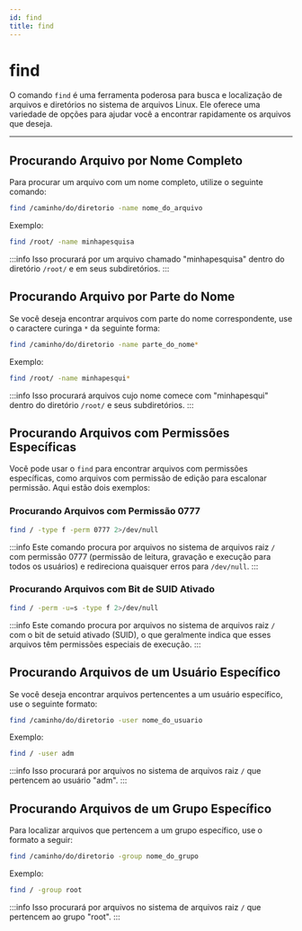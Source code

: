 ```yaml
---
id: find
title: find
---
```


# find

O comando `find` é uma ferramenta poderosa para busca e localização de arquivos
e diretórios no sistema de arquivos Linux. Ele oferece uma variedade de opções
para ajudar você a encontrar rapidamente os arquivos que deseja.

---

## Procurando Arquivo por Nome Completo

Para procurar um arquivo com um nome completo, utilize o seguinte comando:

```bash
find /caminho/do/diretorio -name nome_do_arquivo
```

Exemplo:

```bash
find /root/ -name minhapesquisa
```

:::info
Isso procurará por um arquivo chamado "minhapesquisa" dentro do diretório
`/root/` e em seus subdiretórios.
:::

## Procurando Arquivo por Parte do Nome

Se você deseja encontrar arquivos com parte do nome correspondente, use o
caractere curinga `*` da seguinte forma:

```bash
find /caminho/do/diretorio -name parte_do_nome*
```

Exemplo:

```bash
find /root/ -name minhapesqui*
```

:::info
Isso procurará arquivos cujo nome comece com "minhapesqui" dentro do diretório
`/root/` e seus subdiretórios.
:::

## Procurando Arquivos com Permissões Específicas

Você pode usar o `find` para encontrar arquivos com permissões específicas, como
arquivos com permissão de edição para escalonar permissão. Aqui estão dois
exemplos:

### Procurando Arquivos com Permissão 0777

```bash
find / -type f -perm 0777 2>/dev/null
```

:::info
Este comando procura por arquivos no sistema de arquivos raiz `/` com permissão
0777 (permissão de leitura, gravação e execução para todos os usuários) e
redireciona quaisquer erros para `/dev/null`.
:::

### Procurando Arquivos com Bit de SUID Ativado

```bash
find / -perm -u=s -type f 2>/dev/null
```

:::info
Este comando procura por arquivos no sistema de arquivos raiz `/` com o bit de
setuid ativado (SUID), o que geralmente indica que esses arquivos têm permissões
especiais de execução.
:::

## Procurando Arquivos de um Usuário Específico

Se você deseja encontrar arquivos pertencentes a um usuário específico, use o
seguinte formato:

```bash
find /caminho/do/diretorio -user nome_do_usuario
```

Exemplo:

```bash
find / -user adm
```

:::info
Isso procurará por arquivos no sistema de arquivos raiz `/` que pertencem ao
usuário "adm".
:::

## Procurando Arquivos de um Grupo Específico

Para localizar arquivos que pertencem a um grupo específico, use o formato a
seguir:

```bash
find /caminho/do/diretorio -group nome_do_grupo
```

Exemplo:

```bash
find / -group root
```

:::info
Isso procurará por arquivos no sistema de arquivos raiz `/` que pertencem ao
grupo "root".
:::
